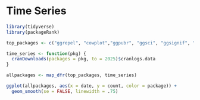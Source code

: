# Time Series

```r
library(tidyverse)
library(packageRank)

top_packages <- c("ggrepel", "cowplot","ggpubr", "ggsci", "ggsignif", "patchwork", "ggmap")

time_series <- function(pkg) {
  cranDownloads(packages = pkg, to = 2025)$cranlogs.data
}

allpackages <- map_dfr(top_packages, time_series)
```


```r
ggplot(allpackages, aes(x = date, y = count, color = package)) + 
  geom_smooth(se = FALSE, linewidth = .75)
```

